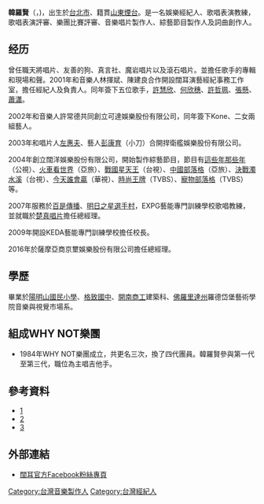 {{multiple issues|
{{copyedit|time=2020-12-01}}
{{autobiography|time=2020-12-01}}
{{notability unreferenced|time=2020-12-01}}
{{blpsources|time=2016-11-02T13:38:56+00:00}}
{{citation style|time=2016-11-02T13:38:56+00:00}}
}}
{{藝人
| 姓名 = 韓羅賢
| 類型 = 制作人
| 圖片 =  
| 圖片尺寸 = 
| 圖片簡介 =
| 英文名 = Lo Hsien Han
| 羅馬拼音 =  
| 綽號 = 小韓
| 國籍 = {{ROC}}
| 出生日期 = {{Birth date and age|1967|10|16}}
| 出生地點 = {{TWN}}
| 語言 = [[漢語|漢語]]、[[台語|台語]]
| 兒女 = 二女 
| 教育程度 =
| 音樂類型 = [[華語流行音樂|華語流行音樂]]
| 職業 = [[經紀人|經紀人]]、[[音樂製作人|音樂製作人]]、歌唱教練、歌唱評審
| 代表作 = 
| 唱片公司 =[[京壐娛樂|京壐娛樂]]、 [[闊耳經紀|闊耳經紀]]、[[KEDA藝能專門訓練學校|KEDA藝能專門訓練學校]]
| 相關團體 = [[WHY_NOT|WHY NOT]]
}}
'''韓羅賢'''（{{lang-en|Lo Hsien Han}}，{{bd|1967年|10月16日|||catIdx=H}})，出生於[[台北市|台北市]]、籍貫[[山東|山東]][[煙台|煙台]]。是一名娛樂經紀人、歌唱表演教練，歌唱表演評審、樂團比賽評審、音樂唱片製作人、綜藝節目製作人及詞曲創作人。

==经历==
曾任職天將唱片、友善的狗、真言社、魔岩唱片以及滾石唱片。並擔任歌手的專輯和現場和聲。2001年和音樂人林揮斌、陳建良合作開設闊耳演藝經紀事務工作室，擔任經紀人及負責人。同年簽下五位歌手，[[許慧欣|許慧欣]]、[[何欣穗|何欣穗]]、[[許哲珮|許哲珮]]、[[張懸|張懸]]、[[蕭瀟|蕭瀟]]。

2002年和音樂人許常德共同創立可達娛樂股份有限公司，同年簽下Kone、二女兩組藝人。

2003年和唱片人[[左惠夫|左惠夫]]、藝人[[彭康育|彭康育]]（小刀）合開捍衛艦娛樂股份有限公司。

2004年創立闊洋娛樂股份有限公司，開始製作綜藝節目，節目有[[這些年那些年|這些年那些年]]（公視）、[[火車看世界|火車看世界]]（亞旅）、[[戰國星天王|戰國星天王]]（台視）、[[中國部落格|中國部落格]]（亞旅）、[[決戰濁水溪|決戰濁水溪]]（台視）、[[今天誰會贏|今天誰會贏]]（華視）、[[時尚王牌|時尚王牌]]（TVBS）、[[寵物部落格|寵物部落格]]（TVBS）等。

2007年服務於[[百是傳播|百是傳播]]、[[明日之星選手村|明日之星選手村]]，EXPG藝能專門訓練學校歌唱教練，並就職於[[楚真唱片|楚真唱片]]擔任總經理。

2009年開設KEDA藝能專門訓練學校擔任校長。

2016年於薩摩亞商京壐娛樂股份有限公司擔任總經理。

== 學歷 ==
畢業於[[陽明山國民小學|陽明山國民小學]]、[[格致國中|格致國中]]、[[開南商工|開南商工]]建築科、[[佛羅里達州|佛羅里達州]]羅德岱堡藝術學院音樂與視覺市場系。

==組成WHY NOT樂團==
*1984年WHY NOT樂團成立，共更名三次，換了四代團員。韓羅賢參與第一代至第三代，職位為主唱吉他手。

==參考資料==
*[https://web.archive.org/web/20161104021521/http://ctee.com.tw/mobile/CatNews.aspx?catid=2&newsid=33488]
*[http://star.ettoday.net/news/421721]
*[https://web.archive.org/web/20161104080253/http://cm.tcmt.edu.tw/bin/home.php]

==外部連結==
*[https://www.facebook.com/coremusicistheone   闊耳官方Facebook粉絲專頁]

[[Category:台灣音樂製作人|Category:台灣音樂製作人]]
[[Category:台灣經紀人|Category:台灣經紀人]]